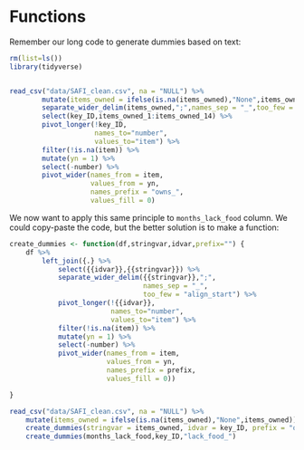 # Functions

Remember our long code to generate dummies based on text:

```r

rm(list=ls())
library(tidyverse)


read_csv("data/SAFI_clean.csv", na = "NULL") %>%
        mutate(items_owned = ifelse(is.na(items_owned),"None",items_owned)) %>%
        separate_wider_delim(items_owned,";",names_sep = "_",too_few = "align_start") %>%
        select(key_ID,items_owned_1:items_owned_14) %>%
        pivot_longer(!key_ID,
                     names_to="number",
                     values_to="item") %>%
        filter(!is.na(item)) %>%
        mutate(yn = 1) %>%
        select(-number) %>%
        pivot_wider(names_from = item,
                    values_from = yn,
                    names_prefix = "owns_",
                    values_fill = 0) 

```

We now want to apply this same principle to `months_lack_food` column.
We could copy-paste the code, but the better solution is to make a function:

```r


create_dummies <- function(df,stringvar,idvar,prefix="") {
	df %>%
		left_join({.} %>%
	        select({{idvar}},{{stringvar}}) %>%
	        separate_wider_delim({{stringvar}},";",
	        	 				 names_sep = "_",
	        	 				 too_few = "align_start") %>%
	        pivot_longer(!{{idvar}},
	                     names_to="number",
	                     values_to="item") %>%
	        filter(!is.na(item)) %>%
	        mutate(yn = 1) %>%
	        select(-number) %>%
	        pivot_wider(names_from = item,
	                    values_from = yn,
	                    names_prefix = prefix,
	                    values_fill = 0)) 

}

read_csv("data/SAFI_clean.csv", na = "NULL") %>%
	mutate(items_owned = ifelse(is.na(items_owned),"None",items_owned)) %>%
	create_dummies(stringvar = items_owned, idvar = key_ID, prefix = "owns_") %>%
	create_dummies(months_lack_food,key_ID,"lack_food_")

```